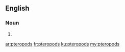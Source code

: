==English==

===Noun===
{{head|en|noun plural form}}

# {{plural of|pteropod|lang=en}}

[[ar:pteropods]]
[[fr:pteropods]]
[[ku:pteropods]]
[[my:pteropods]]